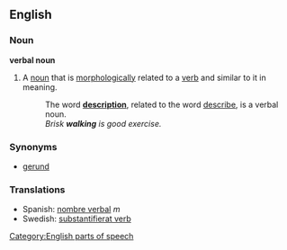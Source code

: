==English==

===Noun===
'''verbal noun'''
#A [[noun]] that is [[morphology|morphologically]] related to a [[verb]] and similar to it in meaning.
#:The word '''[[description]]''', related to the word [[describe]], is a verbal noun. <!--is it?-->
#:''Brisk '''walking''' is good exercise.''

===Synonyms===
*[[gerund]]

===Translations===
*Spanish: [[nombre verbal]] ''m''
*Swedish: [[substantifierat verb]]

[[Category:English parts of speech]]